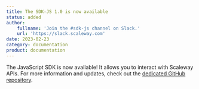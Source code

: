 ```yaml
---
title: The SDK-JS 1.0 is now available
status: added
author:
    fullname: 'Join the #sdk-js channel on Slack.'
    url: 'https://slack.scaleway.com'
date: 2023-02-23
category: documentation
product: documentation
---
```


The JavaScript SDK is now available! It allows you to interact with Scaleway APIs. For more information and updates, check out the [dedicated GitHub repository](https://github.com/scaleway/scaleway-sdk-js/).

